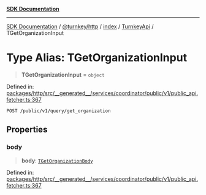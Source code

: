 [**SDK Documentation**](../../../../../../README.mdx)

***

[SDK Documentation](../../../../../../packages.mdx) / [@turnkey/http](../../../../README.mdx) / [index](../../../README.mdx) / [TurnkeyApi](../README.mdx) / TGetOrganizationInput

# Type Alias: TGetOrganizationInput

> **TGetOrganizationInput** = `object`

Defined in: [packages/http/src/\_\_generated\_\_/services/coordinator/public/v1/public\_api.fetcher.ts:367](https://github.com/tkhq/sdk/blob/078f5423e923fbd1d7fd39440402d7f01d09c3d0/packages/http/src/__generated__/services/coordinator/public/v1/public_api.fetcher.ts#L367)

`POST /public/v1/query/get_organization`

## Properties

### body

> **body**: [`TGetOrganizationBody`](TGetOrganizationBody.mdx)

Defined in: [packages/http/src/\_\_generated\_\_/services/coordinator/public/v1/public\_api.fetcher.ts:367](https://github.com/tkhq/sdk/blob/078f5423e923fbd1d7fd39440402d7f01d09c3d0/packages/http/src/__generated__/services/coordinator/public/v1/public_api.fetcher.ts#L367)
